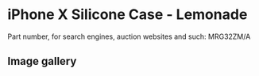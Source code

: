 
# iPhone X Silicone Case - Lemonade

Part number, for search engines, auction websites and such: MRG32ZM/A

## Image gallery

<div style={{ width: '100%', maxWidth: '768px' }}>
<GalleryComponent
    images={[
      {
        original: "/everysource/MRG32.webp",
        thumbnail: "/everypreview/MRG32.webp",
      },
      {
        original: "/everysource/MRG32_AV1_SILVER.webp",
        thumbnail: "/everypreview/MRG32_AV1_SILVER.webp",
      },
      {
        original: "/everysource/MRG32_AV1_SPACE_GRAY.webp",
        thumbnail: "/everypreview/MRG32_AV1_SPACE_GRAY.webp",
      },
      {
        original: "/everysource/MRG32_AV2.webp",
        thumbnail: "/everypreview/MRG32_AV2.webp",
      }
    ]}
  />
</div>
